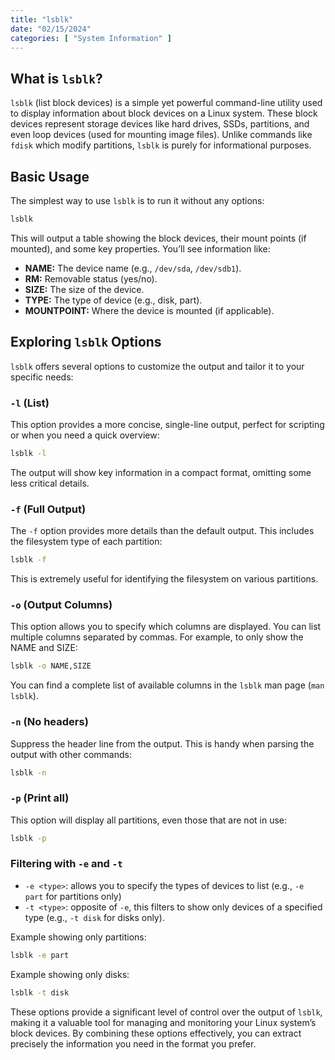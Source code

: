 ```yaml
---
title: "lsblk"
date: "02/15/2024"
categories: [ "System Information" ]
---
```

## What is `lsblk`?

`lsblk` (list block devices) is a simple yet powerful command-line utility used to display information about block devices on a Linux system.  These block devices represent storage devices like hard drives, SSDs, partitions, and even loop devices (used for mounting image files).  Unlike commands like `fdisk` which modify partitions, `lsblk` is purely for informational purposes.

## Basic Usage

The simplest way to use `lsblk` is to run it without any options:

```bash
lsblk
```

This will output a table showing the block devices, their mount points (if mounted), and some key properties.  You'll see information like:

* **NAME:** The device name (e.g., `/dev/sda`, `/dev/sdb1`).
* **RM:**  Removable status (yes/no).
* **SIZE:** The size of the device.
* **TYPE:**  The type of device (e.g., disk, part).
* **MOUNTPOINT:** Where the device is mounted (if applicable).

## Exploring `lsblk` Options

`lsblk` offers several options to customize the output and tailor it to your specific needs:

### `-l` (List)

This option provides a more concise, single-line output, perfect for scripting or when you need a quick overview:

```bash
lsblk -l
```

The output will show key information in a compact format, omitting some less critical details.

### `-f` (Full Output)

The `-f` option provides more details than the default output. This includes the filesystem type of each partition:

```bash
lsblk -f
```

This is extremely useful for identifying the filesystem on various partitions.

### `-o` (Output Columns)

This option allows you to specify which columns are displayed.  You can list multiple columns separated by commas.  For example, to only show the NAME and SIZE:

```bash
lsblk -o NAME,SIZE
```

You can find a complete list of available columns in the `lsblk` man page (`man lsblk`).


### `-n` (No headers)

Suppress the header line from the output. This is handy when parsing the output with other commands:

```bash
lsblk -n
```


### `-p` (Print all)

This option will display all partitions, even those that are not in use:

```bash
lsblk -p
```

###  Filtering with `-e` and `-t`


* `-e <type>`: allows you to specify the types of devices to list (e.g., `-e part` for partitions only)
* `-t <type>`: opposite of `-e`, this filters to show only devices of a specified type (e.g., `-t disk` for disks only).

Example showing only partitions:

```bash
lsblk -e part
```

Example showing only disks:

```bash
lsblk -t disk
```


These options provide a significant level of control over the output of `lsblk`, making it a valuable tool for managing and monitoring your Linux system's block devices.  By combining these options effectively, you can extract precisely the information you need in the format you prefer.

